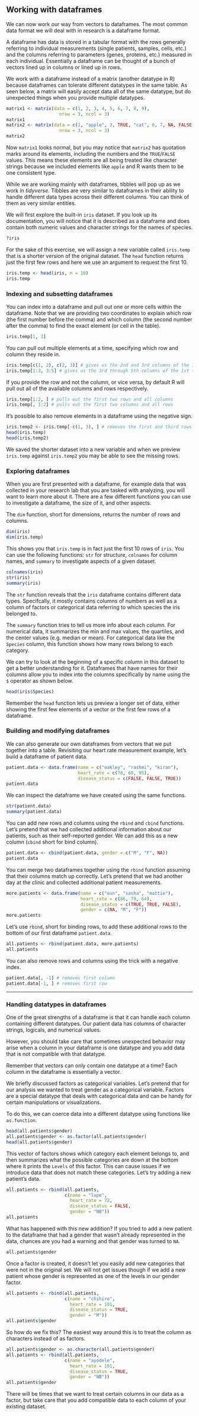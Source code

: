 ## Working with dataframes

We can now work our way from vectors to dataframes. The most common data format we will deal with in research is a dataframe format.

A dataframe has data is stored in a tabular format with the rows generally referring to individual measurements (single patients, samples, cells, etc.) and the columns referring to parameters (genes, proteins, etc.) measured in each individual. Essentially a dataframe can be thought of a bunch of vectors lined up in columns or lined up in rows.

We work with a dataframe instead of a matrix (another datatype in R) because dataframes can tolerate different datatypes in the same table. As seen below, a matrix will easily accept data all of the same datatype, but do unexpected things when you provide multiple datatypes.

```r
matrix1 <- matrix(data = c(1, 2, 3, 4, 5, 6, 7, 8, 9),
                    nrow = 3, ncol = 3)
matrix1
matrix2 <- matrix(data = c(1, "apple", 3, TRUE, "cat", 6, 7, NA, FALSE),
                    nrow = 3, ncol = 3)
matrix2
```

Now `matrix1` looks normal, but you may notice that `matrix2` has quotation marks around its elements, including the numbers and the `TRUE`/`FALSE` values. This means these elements are all being treated like character strings because we included elements like `apple` and R wants them to be one consistent type.

While we are working mainly with dataframes, tibbles will pop up as we work in *tidyverse*. Tibbles are very similar to dataframes in their ability to handle different data types across their different columns. You can think of them as very similar entities.

We will first explore the built-in `iris` dataset. If you look up its documentation, you will notice that it is described as a dataframe and does contain both numeric values and character strings for the names of species.

```r
?iris
```

For the sake of this exercise, we will assign a new variable called `iris.temp` that is a shorter version of the original dataset. The `head` function returns just the first few rows and here we use an argument to request the first 10.

```r
iris.temp <- head(iris, n = 10)
iris.temp
```

### Indexing and subsetting dataframes

You can index into a dataframe and pull out one or more cells within the dataframe. Note that we are providing two coordinates to explain which row (the first number before the comma) and which column (the second number after the comma) to find the exact element (or cell in the table).

```r
iris.temp[1, 3]
```

You can pull out multiple elements at a time, specifying which row and column they reside in.

```r
iris.temp[c(1, 2), c(2, 3)] # gives us the 2nd and 3rd columns of the 1st and 2nd rows
iris.temp[1:3, 3:5] # gives us the 3rd through 5th columns of the 1st through 3rd rows
```

If you provide the row and not the column, or vice versa, by default R will pull out all of the available columns and rows respectively.

```r
iris.temp[1:2, ] # pulls out the first two rows and all columns
iris.temp[, 1:2] # pulls out the first two columns and all rows
```

It's possible to also remove elements in a dataframe using the negative sign.

```r
iris.temp2 <- iris.temp[-c(1, 3), ] # removes the first and third rows
head(iris.temp)
head(iris.temp2)
```

We saved the shorter dataset into a new variable and when we preview `iris.temp` against `iris.temp2` you may be able to see the missing rows.

### Exploring dataframes

When you are first presented with a dataframe, for example data that was collected in your research lab that you are tasked with analyzing, you will want to learn more about it. There are a few different functions you can use to investigate a dataframe, the size of it, and other aspects.

The `dim` function, short for dimensions, returns the number of rows and columns.

```r
dim(iris)
dim(iris.temp)
```

This shows you that `iris.temp` is in fact just the first 10 rows of `iris`. You can use the following functions: `str` for structure, `colnames` for column names, and `summary` to investigate aspects of a given dataset.

```r
colnames(iris)
str(iris)
summary(iris)
```

The `str` function reveals that the `iris` dataframe contains different data types. Specifcally, it mostly contains columns of numbers as well as a column of factors or categorical data referring to which species the iris belonged to.

The `summary` function tries to tell us more info about each column. For numerical data, it summarizes the min and max values, the quartiles, and the center values (e.g. median or mean). For categorical data like the `Species` column, this function shows how many rows belong to each category.

We can try to look at the beginning of a specific column in this dataset to get a better understanding for it. Dataframes that have names for their columns allow you to index into the columns specifically by name using the `$` operator as shown below.

```r
head(iris$Species)
```

Remember the `head` function lets us preview a longer set of data, either showing the first few elements of a vector or the first few rows of a dataframe.

### Building and modifying dataframes

We can also generate our own dataframes from vectors that we put together into a table. Revisiting our heart rate measurement example, let's build a dataframe of patient data.

```r
patient.data <- data.frame(name = c("oakley", "rashmi", "kiran"),
                           heart_rate = c(78, 68, 95),
                           disease_status = c(FALSE, FALSE, TRUE))
patient.data
```

We can inspect the dataframe we have created using the same functions.

```r
str(patient.data)
summary(patient.data)
```

You can add new rows and columns using the `rbind` and `cbind` functions. Let's pretend that we had collected additional information about our patients, such as their self-reported gender. We can add this as a new column (`cbind` short for bind column).

```r
patient.data <- cbind(patient.data, gender = c("M", "F", NA))
patient.data
```

You can merge two dataframes together using the `rbind` function assuming that their columns match up correctly. Let's pretend that we had another day at the clinic and collected additional patient measurements. 

```r
more.patients <- data.frame(name = c("eun", "sasha", "mattie"),
                            heart_rate = c(86, 79, 64),
                            disease_status = c(TRUE, TRUE, FALSE),
                            gender = c(NA, "M", "F"))
more.patients
```

Let's use `rbind`, short for binding rows, to add these additional rows to the bottom of our first dataframe `patient.data`.

```r
all.patients <- rbind(patient.data, more.patients)
all.patients
```

You can also remove rows and columns using the trick with a negative index.

```r
patient.data[, -1] # removes first column
patient.data[-1, ] # removes first row
```

------

### Handling datatypes in dataframes 

One of the great strengths of a dataframe is that it can handle each column containing different datatypes. Our patient data has columns of character strings, logicals, and numerical values.

However, you should take care that sometimes unexpected behavior may arise when a column in your dataframe is one datatype and you add data that is not compatible with that datatype.

Remember that vectors can only contain one datatype at a time? Each column in the dataframe is essentially a vector.

We briefly discussed factors as categorical variables. Let's pretend that for our analysis we wanted to treat gender as a categorical variable. Factors are a special datatype that deals with categorical data and can be handy for certain manipulations or visualizations.

To do this, we can coerce data into a different datatype using functions like `as.function`.

```r
head(all.patients$gender)
all.patients$gender <- as.factor(all.patients$gender)
head(all.patients$gender)
```

This vector of factors shows which category each element belongs to, and then summarizes what the possible categories are down at the bottom where it prints the `Levels` of this factor. This can cause issues if we introduce data that does not match these categories. Let's try adding a new patient's data.

```r
all.patients <- rbind(all.patients, 
                      c(name = "lupe",
                        heart_rate = 72,
                        disease_status = FALSE,
                        gender = "NB"))
all.patients
```

What has happened with this new addition? If you tried to add a new patient to the dataframe that had a gender that wasn't already represented in the data, chances are you had a warning and that gender was turned to `NA`.

```r
all.patients$gender
```

Once a factor is created, it doesn't let you easily add new categories that were not in the original set. We will not get issues though if we add a new patient whose gender is represented as one of the levels in our gender factor.

```r
all.patients <- rbind(all.patients, 
                      c(name = "chihiro", 
                        heart_rate = 101, 
                        disease_status = TRUE, 
                        gender = "M"))
all.patients$gender
```

So how do we fix this? The easiest way around this is to treat the column as characters instead of as factors.

```r
all.patients$gender <- as.character(all.patients$gender)
all.patients <- rbind(all.patients, 
                      c(name = "ayodele", 
                        heart_rate = 101, 
                        disease_status = TRUE, 
                        gender = "NB"))
all.patients$gender
```

There will be times that we want to treat certain columns in our data as a factor, but take care that you add compatible data to each column of your existing dataset.
